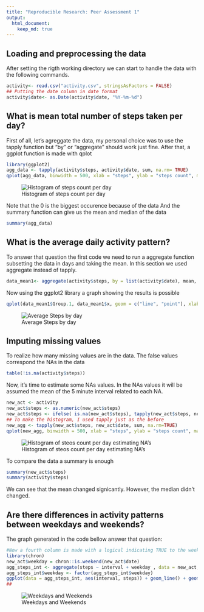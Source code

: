 ```yaml
---
title: "Reproducible Research: Peer Assessment 1"
output: 
  html_document:
    keep_md: true
---
```



## Loading and preprocessing the data

After setting the rigth working directory we can start to handle the data with the following commands.
```r
activity<- read.csv("activity.csv", stringsAsFactors = FALSE)
## Putting the date column in date format
activity$date<- as.Date(activity$date, "%Y-%m-%d")

```


## What is mean total number of steps taken per day?
First of all, let's agreggate the data, my personal choice was to use the tapply function but "by" or "aggregate" should work just fine.
After that, a ggplot function is made with qplot
```r
library(ggplot2)
agg_data <- tapply(activity$steps, activity$date, sum, na.rm= TRUE)
qplot(agg_data, binwidth = 500, xlab = "steps", ylab = "steps count", main = " Histogram of steps count per day", )
```
![Histogram of steps count per day](figure/unnamed-chunk-2-1.png)

Note that the 0 is the biggest occurence because of the data 
And the summary function can give us the mean and median of the data
```r
summary(agg_data)
```
## What is the average daily activity pattern?
To answer that question the first code we need to run a aggregate function subsetting the data in days and taking the mean. In this section we used aggregate instead of tapply. 
```r
data_mean1<- aggregate(activity$steps, by = list(activity$date), mean, na.rm = TRUE)
```

Now using the ggplot2 library a graph showing the results is possible
```r
qplot(data_mean1$Group.1, data_mean1$x, geom = c("line", "point"), xlab = "Date", ylab = "Average Steps", main = "Average Steps by day")
```
![Average Steps by day](figure/unnamed-chunk-5-1.png)

## Imputing missing values

To realize how many missing values are in the data. The false values correspond the NAs in the data
```r
table(!is.na(activity$steps))
```

Now, it's time to estimate some NAs values. In the NAs values it will be assumed the mean of the 5 minute interval related to each NA. 

```r
new_act <- activity
new_act$steps <- as.numeric(new_act$steps)
new_act$steps <- ifelse( is.na(new_act$steps), tapply(new_act$steps, new_act$interval, mean, na.rm= TRUE), new_act$steps)
## To make the histogram, I used tapply just as the before
new_agg <- tapply(new_act$steps, new_act$date, sum, na.rm=TRUE)
qplot(new_agg, binwidth = 500, xlab = "steps", ylab = "steps count", main = " Histogram of steps count per day estimating NA's")
```
![Histogram of steos count per day estimating NA's](figure/unnamed-chunk-5-1.png)



To compare the data a summary is enough
```r
summary(new_act$steps)
summary(activity$steps)
```
We can see that the mean changed signicantly. However, the median didn't changed.

## Are there differences in activity patterns between weekdays and weekends?

The graph generated in the code bellow answer that question:

```r
#Now a fourth column is made with a logical indicating TRUE to the weekend
library(chron)
new_act$weekday = chron::is.weekend(new_act$date)
agg_steps_int <- aggregate(steps ~ interval + weekday , data = new_act, mean)
agg_steps_int$weekday <- factor(agg_steps_int$weekday)
ggplot(data = agg_steps_int, aes(interval, steps)) + geom_line() + geom_point()+facet_grid(~weekday)
##
```

![Weekdays and Weekends](figure/unnamed-chunk-9-1.png)
